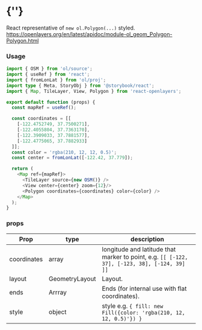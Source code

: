  
<Meta of={PolygonStories} />
 
# {'<Polygon />'}
 
React representative of `new ol.Polygon(...)` styled.
https://openlayers.org/en/latest/apidoc/module-ol_geom_Polygon-Polygon.html
<Story of={PolygonStories.Primary} />

### Usage
```typescript
import { OSM } from 'ol/source';
import { useRef } from 'react';
import { fromLonLat } from 'ol/proj';
import type { Meta, StoryObj } from '@storybook/react';
import { Map, TileLayer, View, Polygon } from 'react-openlayers';

export default function (props) {
  const mapRef = useRef();

  const coordinates = [[
    [-122.4752749, 37.7500271],
    [-122.4055804, 37.7363170],
    [-122.3909033, 37.7881577],
    [-122.4775065, 37.7882933]
  ]];
  const color = 'rgba(210, 12, 12, 0.5)';
  const center = fromLonLat([-122.42, 37.779]);

  return (
    <Map ref={mapRef}>
      <TileLayer source={new OSM()} />
      <View center={center} zoom={12}/>
      <Polygon coordinates={coordinates} color={color} />
    </Map>
  );
}
```


### props

| Prop        | type    | description |
| ----------- | ------- | ------------|
| coordinates | array   | longitude and latitude that marker to point, e.g. `[[ [-122, 37], [-123, 38], [-124, 39] ]]` | 
| layout      | GeometryLayout | Layout.  | 
| ends        | Arrray  | Ends (for internal use with flat coordinates).  | 
| style       | object  | style  e.g. `{ fill: new Fill({color: 'rgba(210, 12, 12, 0.5)'}) }` |

